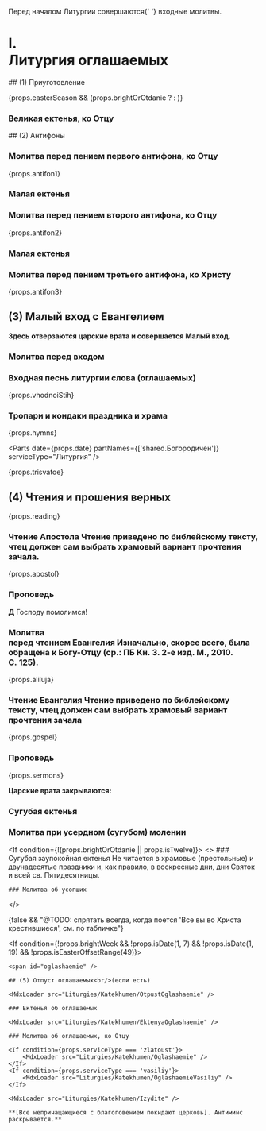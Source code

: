 
<br />
<Note>
    Перед началом Литургии совершаются{' '}
    <Link style={{ textDecoration: 'underline' }} to={`/date/${props.date}/service/vhodOblachenie`}>
        входные молитвы.
    </Link>
</Note>

# I. <br/> Литургия оглашаемых

<If condition={!props.easterSeason}>
  ## (1) Приуготовление

  <MdxLoader src="Liturgies/Katekhumen/Priugotovl" isEasterOffsetRange={props.isEasterOffsetRange} />
</If>

<MdxLoader src="Liturgies/Katekhumen/Vozglas" />

{props.easterSeason && (props.brightOrOtdanie ? <MdxLoader src="Shared/DaVosstanetBog" /> : <MdxLoader src="Shared/EasterTroparion3x" />)}

### Великая ектенья, ко Отцу

<MdxLoader src="Liturgies/Katekhumen/VelikajaEktenia" />

<span id="antifon1" />
## (2) Антифоны

### Молитва перед пением первого антифона, ко Отцу

<MdxLoader src="Liturgies/Katekhumen/Molitva1" />

{props.antifon1}

### Малая ектенья

<MdxLoader src="Liturgies/Katekhumen/MalajaEktenia" />

<span id="antifon2" />

### Молитва перед пением второго антифона, ко Отцу

<MdxLoader src="Liturgies/Katekhumen/Molitva2" />

{props.antifon2}

### Малая ектенья

<MdxLoader src="Liturgies/Katekhumen/MalajaEktenia" />

<span id="antifon3" />

### Молитва перед пением третьего антифона, ко Христу

<MdxLoader src="Liturgies/Katekhumen/Molitva3" />

{props.antifon3}

<span id="malyVhod" />

## (3) Малый вход с Евангелием

**Здесь отверзаются царские врата и совершается Малый вход.**

<MdxLoader src="Liturgies/Katekhumen/PredMalijVhod" />

### Молитва перед входом

<MdxLoader src="Liturgies/Katekhumen/MalijVhod" />

### Входная песнь литургии слова (оглашаемых)

{props.vhodnoiStih}

### Тропари и кондаки праздника и храма

{props.hymns}

<Parts date={props.date} partNames={['shared.Богородичен']} serviceType="Литургия" />

{props.trisvatoe}

## (4) Чтения и прошения верных

{props.reading}

### Чтение Апостола <Tooltip>**Чтение приведено по библейскому тексту, чтец должен сам выбрать храмовый вариант прочтения зачала.**</Tooltip>

<div
    className={props.css`
        margin: 0 5px;
    `}
>
    {props.apostol}
</div>

<MdxLoader src="Liturgies/Katekhumen/MirTebeApostol" />

### Проповедь

**Д** Господу помолимся!

<span id="gospel" />

### Молитва <br />перед чтением Евангелия <Tooltip>**Изначально, скорее всего, была обращена к Богу-Отцу (ср.: ПБ Кн.&nbsp;3. 2-е изд. М., 2010. С.&nbsp;125).**</Tooltip>

<MdxLoader src="Liturgies/Katekhumen/BeforeGospel" />

<MdxLoader src="Liturgies/Katekhumen/BlessBeforeGosp" />

{props.aliluja}

<MdxLoader src="Liturgies/Katekhumen/PremBeforeGospel" />

### Чтение Евангелия <Tooltip>Чтение приведено по библейскому тексту, чтец должен сам выбрать храмовый вариант прочтения зачала</Tooltip>

<div
    className={props.css`
        margin: 0 5px;
    `}
>
    {props.gospel}
</div>

<MdxLoader src="Liturgies/Katekhumen/MirTebeBlag" />

### Проповедь

{props.sermons}

**Царские врата закрываются:**

### Сугубая ектенья

<MdxLoader src="Liturgies/Katekhumen/SugubajaEktenia" />

### Молитва при усердном (сугубом) молении

<MdxLoader src="Liturgies/Katekhumen/Userdnaya" />

<If condition={!(props.brightOrOtdanie || props.isTwelve)}>
  <>
    ### Cугубая заупокойная ектенья <Tooltip>Не читается в храмовые (престольные) и двунадесятые праздники и, как правило, в воскресные дни, дни Святок и всей св. Пятидесятницы.</Tooltip>

<MdxLoader src="Liturgies/Katekhumen/Zaupokoynaya" />

    ### Молитва об усопших

<MdxLoader src="Liturgies/Katekhumen/Usopshiye" />  </>
</If>

{false && "@TODO: спрятать всегда, когда поется 'Все вы во Христа крестившиеся', см. по табличке"}

<If condition={!props.brightWeek && !props.isDate(1, 7) && !props.isDate(1, 19) && !props.isEasterOffsetRange(49)}>

    <span id="oglashaemie" />

    ## (5) Отпуст оглашаемых<br/>(если есть)

    <MdxLoader src="Liturgies/Katekhumen/OtpustOglashaemie" />

    ### Ектенья об оглашаемых

    <MdxLoader src="Liturgies/Katekhumen/EktenyaOglashaemie" />

    ### Молитва об оглашаемых, ко Отцу

    <If condition={props.serviceType === 'zlatoust'}>
        <MdxLoader src="Liturgies/Katekhumen/Oglashaemie" />
    </If>
    <If condition={props.serviceType === 'vasiliy'}>
        <MdxLoader src="Liturgies/Katekhumen/OglashaemieVasiliy" />
    </If>

    <MdxLoader src="Liturgies/Katekhumen/Izydite" />

    **[Все непричащающиеся с благоговением покидают цер­ковь]. Антиминс раскрывается.**

</If>
